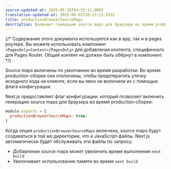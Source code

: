 ```yaml
---
source-updated-at: 2025-05-16T04:52:11.000Z
translation-updated-at: 2025-06-02T20:13:13.593Z
title: productionBrowserSourceMaps
description: Включает генерацию source maps для браузера во время production-сборки.
---
```


{/* Содержание этого документа используется как в app, так и в pages роутере. Вы можете использовать компонент `<PagesOnly>Content</PagesOnly>` для добавления контента, специфичного для Pages Router. Общий контент не должен быть обёрнут в компонент. */}

Source maps включены по умолчанию во время разработки. Во время production-сборки они отключены, чтобы предотвратить утечку исходного кода на клиенте, если вы явно не включили их с помощью флага конфигурации.

Next.js предоставляет флаг конфигурации, который позволяет включить генерацию source maps для браузера во время production-сборки:

```js filename="next.config.js"
module.exports = {
  productionBrowserSourceMaps: true,
}
```

Когда опция `productionBrowserSourceMaps` включена, source maps будут создаваться в той же директории, что и JavaScript-файлы. Next.js автоматически будет обслуживать эти файлы по запросу.

- Добавление source maps может увеличить время выполнения `next build`
- Увеличивает использование памяти во время `next build`